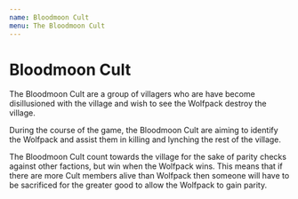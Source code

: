 ```yaml
---
name: Bloodmoon Cult
menu: The Bloodmoon Cult
---
```


# Bloodmoon Cult

The Bloodmoon Cult are a group of villagers who are have become
disillusioned with the village and wish to see the Wolfpack destroy the
village.

During the course of the game, the Bloodmoon Cult are aiming to identify
the Wolfpack and assist them in killing and lynching the rest of the
village.

The Bloodmoon Cult count towards the village for the sake of parity
checks against other factions, but win when the Wolfpack wins. This
means that if there are more Cult members alive than Wolfpack then
someone will have to be sacrificed for the greater good to allow the
Wolfpack to gain parity.
